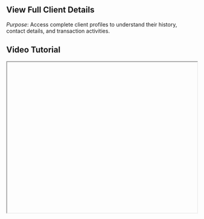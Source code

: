 


<div className="mdx-content">

## View Full Client Details

 

*Purpose*: Access complete client profiles to understand their history, contact details, and transaction activities.

## Video Tutorial



<iframe
  width="100%"
  height="400"
  title="View full client details tutorial"
  allowFullScreen
  className="rounded-lg"
/>

---

## Steps:



❶ **Navigate to the Clients Page**  
From the left-side menu, click on **Clients**.

❷ **Click on the Client's Name**  
Locate the client you're interested in and click directly on their **name**.

❸ **View the Profile Panel**  
A detailed profile panel will slide in from the right side.

❹ **Review Client Information**  
The panel includes complete contact and activity info:
- **Phone number, email, gender, address**
- **Birth date, anniversary (if added), and date created**
- **Total number of appointments**
- **History of sales, vouchers, memberships, gift cards, and product purchases**

❺ **Close the Panel**  
Click the **X (Close)** icon on the top right corner to close the profile.

---

**Tip for First-Time Users**:  
This feature helps teams provide personalized service by understanding client history and preferences.

<div className="space-y-4 mt-6">

<div className="my-10 border-t border-gray-200" />

## More questions about this


</div>
<div className="space-y-4 mt-6">
  <details className="bg-white rounded-md p-4 border border-gray-300">
  <summary
    className="font-medium text-base text-gray-900"
    style={{
      backgroundColor: 'transparent',
      outline: 'none',
      cursor: 'pointer',
      userSelect: 'none',
      listStyle: 'none',
    }}
  >Can I edit client details from the profile panel?</summary>
   <p className="mt-2 text-sm text-gray-700">
      No, the panel is view-only. To make changes, open the client’s edit screen.
    </p>
  </details>

  <details className="bg-white rounded-md p-4 border border-gray-300">
  <summary
    className="font-medium text-base text-gray-900"
    style={{
      backgroundColor: 'transparent',
      outline: 'none',
      cursor: 'pointer',
      userSelect: 'none',
      listStyle: 'none',
    }}
  >Is the client activity real-time?</summary>
    <p className="mt-2 text-sm text-gray-700">
      Yes, all the displayed history and data are updated in real-time.
    </p>
  </details>
</div>
</div>

---

<div className="space-y-4 mt-6">

<div className="my-10 border-t border-gray-200" />

<div className="mdx-content mt-10">

Was this article helpful?

<div style={{ display: 'flex', gap: '1rem' }}>
  <button style={{ padding: '0.5rem', borderRadius: '9999px', backgroundColor: '#f0f0f0' }}>
   👍
  </button>
  <button style={{ padding: '0.5rem', borderRadius: '9999px', backgroundColor: '#f0f0f0' }}>
    👎
  </button>
</div>
</div>

---
</div>
